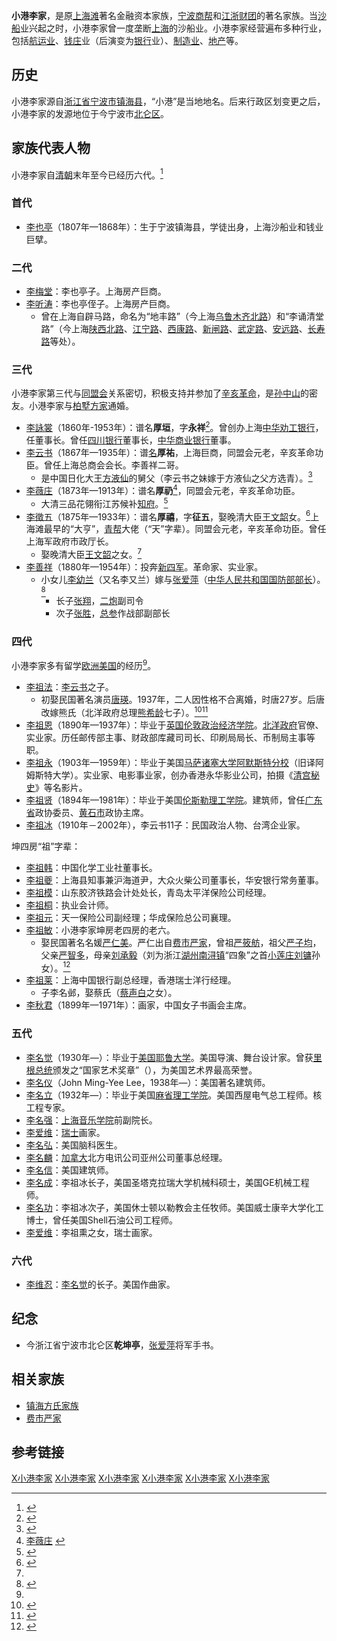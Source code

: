 '''小港李家'''，是原[[上海滩|上海滩]]著名金融资本家族，[[宁波商帮|宁波商帮]]和[[江浙财团|江浙财团]]的著名家族。当[[沙船|沙船]]业兴起之时，小港李家曾一度垄断[[上海|上海]]的沙船业。小港李家经营遍布多种行业，包括[[航运业|航运业]]、[[钱庄|钱庄]]业（后演变为[[银行|银行]]业）、[[制造业|制造业]]、[[地产|地产]]等。

==历史==

小港李家源自[[浙江省|浙江省]][[宁波市|宁波市]][[镇海县|镇海县]]，“小港”是当地地名。后来行政区划变更之后，小港李家的发源地位于今宁波市[[北仑区|北仑区]]。

==家族代表人物==
小港李家自[[清朝|清朝]]末年至今已经历六代。<ref name="小港李家镇海">{{cite web|url=http://blnews-old.cnnb.com.cn/gb/node2/node342/node760/node762/userobject7ai73268.html|title=百年家族集团:小港李氏|publisher=宁波市镇海区人民政府|date=2005-05-26|accessdate=2012年1月1日|language=zh-hans|deadurl=yes|archiveurl=https://web.archive.org/web/20140810221054/http://blnews-old.cnnb.com.cn/gb/node2/node342/node760/node762/userobject7ai73268.html|archivedate=2014年8月10日}}</ref>
===首代===
* [[李也亭|李也亭]]（1807年—1868年）：生于宁波镇海县，学徒出身，上海沙船业和钱业巨擘。

===二代===
* [[李梅堂|李梅堂]]：李也亭子。上海房产巨商。
* [[李听涛|李听涛]]：李也亭侄子。上海房产巨商。
** 曾在上海自辟马路，命名为“地丰路”（今上海[[乌鲁木齐北路|乌鲁木齐北路]]）和“李诵清堂路”（今上海[[陕西北路|陕西北路]]、[[江宁路_(上海)|江宁路]]、[[西康路|西康路]]、[[新闸路|新闸路]]、[[武定路|武定路]]、[[安远路|安远路]]、[[长寿路_(上海)|长寿路]]等处）。

===三代===
小港李家第三代与[[同盟会|同盟会]]关系密切，积极支持并参加了[[辛亥革命|辛亥革命]]，是[[孙中山|孙中山]]的密友。小港李家与[[镇海方氏家族|柏墅方家]]通婚。
* [[李詠裳|李詠裳]]（1860年-1953年）：谱名'''厚垣'''，字'''永祥'''<ref name="父亲李詠裳">{{cite web|title=我的回忆|url=http://xgls.vicp.net/xgls/%E5%B0%8F%E6%B8%AF%E6%9D%8E%E6%B0%8F%E7%A0%94%E7%A9%B6%E4%B8%93%E8%91%97/%E3%80%8A%E5%B0%8F%E6%B8%AF%E6%9D%8E%E6%B0%8F%E3%80%8B/5-1%E6%88%91%E7%9A%84%E5%9B%9E%E5%BF%86%E2%80%94%E6%9D%8E%E7%A5%96%E6%B3%B0.htm|author=李祖泰|accessdate=2014-01-27|deadurl=yes|archiveurl=https://web.archive.org/web/20140201215920/http://xgls.vicp.net/xgls/%E5%B0%8F%E6%B8%AF%E6%9D%8E%E6%B0%8F%E7%A0%94%E7%A9%B6%E4%B8%93%E8%91%97/%E3%80%8A%E5%B0%8F%E6%B8%AF%E6%9D%8E%E6%B0%8F%E3%80%8B/5-1%E6%88%91%E7%9A%84%E5%9B%9E%E5%BF%86%E2%80%94%E6%9D%8E%E7%A5%96%E6%B3%B0.htm|archivedate=2014-02-01}}</ref>。曾创办上海[[中华劝工银行|中华劝工银行]]，任董事长。曾任[[四川银行|四川银行]]董事长，[[中华商业银行|中华商业银行]]董事。
* [[李云书|李云书]]（1867年—1935年）：谱[[名|名]]'''厚祐'''，上海巨商，同盟会元老，辛亥革命功臣。曾任上海总商会会长。李善祥二哥。
** 是中国日化大王[[方液仙|方液仙]]的舅父（李云书之妹嫁于方液仙之父方选青）。<ref name="小港李家—李云书">{{cite web|url=http://blnews-old.cnnb.com.cn/gb/node2/node342/node760/node762/userobject7ai73268.html|title=李云书|publisher=[[北仑|北仑]]新闻网|date=2009年1月19日|accessdate=2012年1月1日|language=zh-hans|deadurl=yes|archiveurl=https://web.archive.org/web/20140810221054/http://blnews-old.cnnb.com.cn/gb/node2/node342/node760/node762/userobject7ai73268.html|archivedate=2014年8月10日}}</ref>
* [[李薇庄|李薇庄]]（1873年—1913年）：谱名'''厚礽'''<ref>[http://xgls.vicp.net/xgls/%E6%9D%8E%E8%96%87%E5%BA%84.html 李薇庄] {{webarchive|url=https://web.archive.org/web/20140427111739/http://xgls.vicp.net/xgls/%E6%9D%8E%E8%96%87%E5%BA%84.html |date=2014-04-27 }}</ref>，同盟会元老，辛亥革命功臣。
** 大清三品花翎衔江苏候补[[知府|知府]]。<ref name="小港李家—李薇庄">{{cite web |url=http://politics.gmw.cn/2011-07/28/content_2357187.htm |title=辛亥革命中的宁波小港李家兄弟 |author=李名慈 |publisher=来源：[[光明网_(中国)|光明网]] |date=2011-07-28 |accessdate=2012年1月1日 |language=zh-hans |archive-date=2016-03-05 |archive-url=https://web.archive.org/web/20160305011031/http://politics.gmw.cn/2011-07/28/content_2357187.htm |dead-url=no }}</ref>
* [[李徵五|李徵五]]（1875年—1933年）：谱名'''厚禧'''，字'''征五'''，娶晚清大臣[[王文韶|王文韶]]女。<ref name="我的祖父李徵五">{{cite web|url=http://xgls.vicp.net/xgls/%E6%88%91%E7%9A%84%E7%A5%96%E7%88%B6%E6%9D%8E%E5%BE%81%E4%BA%94%E5%8F%8A%E5%85%B6%E5%90%8E%E4%BA%BA.htm|title=我的祖父李徵五及其后人|publisher=小港李家研究|author=李名隼|accessdate=2012年1月30日|deadurl=yes|archiveurl=https://web.archive.org/web/20160305191125/http://xgls.vicp.net/xgls/%E6%88%91%E7%9A%84%E7%A5%96%E7%88%B6%E6%9D%8E%E5%BE%81%E4%BA%94%E5%8F%8A%E5%85%B6%E5%90%8E%E4%BA%BA.htm|archivedate=2016年3月5日}}</ref>上海滩最早的“大亨”，[[青帮|青帮]]大佬（“天”字辈）。同盟会元老，辛亥革命功臣。曾任上海军政府市政厅长。
** 娶晚清大臣[[王文韶|王文韶]]之女。<ref name="小港李家—李薇庄"/>
* [[李善祥|李善祥]]（1880年—1954年）：投奔[[新四军|新四军]]。革命家、实业家。
** 小女儿[[李又兰|李幼兰]]（又名李又兰）嫁与[[张爱萍|张爱萍]]（[[中华人民共和国国防部部长|中华人民共和国国防部部长]]）。<ref name="李善祥">{{cite web|url=http://xgls.vicp.net/xgls/%E5%B0%8F%E6%B8%AF%E6%9D%8E%E6%B0%8F%E7%A0%94%E7%A9%B6%E4%B8%93%E8%91%97/%E3%80%8A%E5%B0%8F%E6%B8%AF%E6%9D%8E%E5%AE%B6%E7%9A%84%E5%84%BF%E5%A5%B3%E4%BB%AC%E4%B8%8E%E6%96%B0%E5%9B%9B%E5%86%9B%E3%80%8B/%E7%88%B1%E5%9B%BD%E5%AE%9E%E4%B8%9A%E5%AE%B6%E6%9D%8E%E5%96%84%E7%A5%A5.htm|title=爱国实业家李善祥传奇|author=李名尧  李小威  林放放|publisher=小港李氏研究专著|date=2007年7月7日|accessdate=2012年1月1日|language=zh-hans|deadurl=yes|archiveurl=https://web.archive.org/web/20140104012902/http://xgls.vicp.net/xgls/%E5%B0%8F%E6%B8%AF%E6%9D%8E%E6%B0%8F%E7%A0%94%E7%A9%B6%E4%B8%93%E8%91%97/%E3%80%8A%E5%B0%8F%E6%B8%AF%E6%9D%8E%E5%AE%B6%E7%9A%84%E5%84%BF%E5%A5%B3%E4%BB%AC%E4%B8%8E%E6%96%B0%E5%9B%9B%E5%86%9B%E3%80%8B/%E7%88%B1%E5%9B%BD%E5%AE%9E%E4%B8%9A%E5%AE%B6%E6%9D%8E%E5%96%84%E7%A5%A5.htm|archivedate=2014年1月4日|df=}}</ref>
*** 长子[[张翔_(中将)|张翔]]，[[中国人民解放军第二炮兵部队|二炮]]副司令
*** 次子[[张胜|张胜]]，[[中国人民解放军总参谋部|总参]]作战部副部长

===四代===
小港李家多有留学[[欧洲|欧洲]][[美国|美国]]的经历<ref name="小港李家镇海"/>。
* [[李祖法|李祖法]]：[[李云书|李云书]]之子。
** 初娶民国著名演员[[唐瑛|唐瑛]]。1937年，二人因性格不合离婚，时唐27岁。后唐改嫁熊氏（北洋政府总理[[熊希龄|熊希龄]]七子）。<ref name="唐瑛">{{cite web |url=http://cul.cn.yahoo.com/newspic/cul/2813/2/ |title=民国十大奇女子：气质美如兰 才华馥比仙 '''2/10 唐瑛''' |publisher=[[雅虎|雅虎]] 文化 |date=2011-01-13 |accessdate=2012年1月15日 |language=zh-hans |deadurl=yes |archiveurl=https://web.archive.org/web/20110125222358/http://cul.cn.yahoo.com/newspic/cul/2813/2/ |archivedate=2011年1月25日 }}</ref><ref name="唐瑛 陆小曼">{{cite web |url=http://book.people.com.cn/GB/69399/107429/141955/141956/8603944.html |title=唐瑛与陆小曼：旧上海头牌交际花是怎样培养成的 |publisher=[[人民网|人民网]] 读书频道 |author=叶细细 |date=2008年12月30日 |accessdate=2012年1月15日 |language=zh-hans |archive-date=2012年1月22日 |archive-url=https://web.archive.org/web/20120122084526/http://book.people.com.cn/GB/69399/107429/141955/141956/8603944.html |dead-url=no }}</ref>
* [[李祖恩|李祖恩]]（1890年—1937年）：毕业于[[英国|英国]][[伦敦政治经济学院|伦敦政治经济学院]]。[[北洋政府|北洋政府]]官僚、实业家。历任邮传部主事、财政部库藏司司长、印刷局局长、币制局主事等职。
* [[李祖永|李祖永]]（1903年—1959年）：毕业于美国[[马萨诸塞大学阿默斯特分校|马萨诸塞大学阿默斯特分校]]（旧译阿姆斯特大学）。实业家、电影事业家，创办香港永华影业公司，拍摄《[[清宫秘史|清宫秘史]]》等名影片。
* [[李祖贤|李祖贤]]（1894年—1981年）：毕业于美国[[伦斯勒理工学院|伦斯勒理工学院]]。建筑师，曾任[[广东省|广东省]]政协委员、[[黄石市|黄石市]]政协主席。
* [[李祖冰|李祖冰]]（1910年－2002年），李云书11子：民国政治人物、台湾企业家。

坤四房“祖”字辈：
* [[李祖韩|李祖韩]]：中国化学工业社董事长。
* [[李祖夔|李祖夔]]：上海县知事兼沪海道尹，大众火柴公司董事长，华安银行常务董事。
* [[李祖模|李祖模]]：山东胶济铁路会计处处长，青岛太平洋保险公司经理。
* [[李祖桐|李祖桐]]：执业会计师。
* [[李祖元|李祖元]]：天一保险公司副经理；华成保险总公司襄理。
* [[李祖敏|李祖敏]]：小港李家坤房老四房的老六。
** 娶民国著名名媛[[严仁美|严仁美]]。严仁出自[[费市严家|费市严家]]，曾祖[[严筱舫|严筱舫]]，祖父[[严子均|严子均]]，父亲[[严智多|严智多]]，母亲[[刘承毅|刘承毅]]（刘为浙江[[湖州|湖州]][[南浔镇|南浔镇]]“四象”之首[[小莲庄|小莲庄]][[刘镛|刘镛]]孙女）。<ref name="李祖敏 严仁美">{{cite web |url=http://dailynews.sina.com/bg/chn/chnlocal/chinapress/20090602/0203316856.html |title=美麗招來的煩心事（二） |publisher=[[新浪网|新浪网]] [[北美|北美]] |author=宋路霞著，上海科學技術文獻出版社 |date=2009年6月2日 |accessdate=2012年1月15日 |language=zh-hans |archive-date=2019年9月14日 |archive-url=https://web.archive.org/web/20190914191012/http://dailynews.sina.com/bg/chn/chnlocal/chinapress/20090602/0203316856.html }}</ref>
* [[李祖莱|李祖莱]]：上海中国银行副总经理，香港瑞士洋行经理。
** 子李名邺，娶蔡氏（[[蔡声白|蔡声白]]之女）。
* [[李秋君|李秋君]]（1899年—1971年）：画家，中国女子书画会主席。

===五代===
* [[李名觉|李名觉]]（1930年—）：毕业于[[美国|美国]][[耶鲁大学|耶鲁大学]]。美国导演、舞台设计家。曾获[[里根|里根]][[美国总统|总统]]颁发之“国家艺术奖章”（{{le|National Medal of Arts}}），为美国艺术界最高荣誉。
* [[李名仪|李名仪]]（John Ming-Yee Lee，1938年—）：美国著名建筑师。
* [[李名立|李名立]]（1932年—）：毕业于美国[[麻省理工学院|麻省理工学院]]。美国西屋电气总工程师。核工程专家。
* [[李名强|李名强]]：[[上海音乐学院|上海音乐学院]]前副院长。
* [[李爱维|李爱维]]：[[瑞士|瑞士]]画家。
* [[李名弘|李名弘]]：美国脑科医生。
* [[李名麟|李名麟]]：[[加拿大|加拿大]]北方电讯公司亚州公司董事总经理。
* [[李名信|李名信]]：美国建筑师。
* [[李名成|李名成]]：李祖冰长子，美国圣塔克拉瑞大学机械科硕士，美国GE机械工程师。
* [[李名功|李名功]]：李祖冰次子，美国休士顿以勒教会主任牧师。美国威士康辛大学化工博士，曾任美国Shell石油公司工程师。
* [[李爱维|李爱维]]：李祖熏之女，瑞士画家。

===六代===
* [[李维忍|李维忍]]：[[李名觉|李名觉]]的长子。美国作曲家。

==纪念==
* 今浙江省宁波市北仑区'''乾坤亭'''，[[张爱萍|张爱萍]]将军手书。

==相关家族==
* [[镇海方氏家族|镇海方氏家族]]
* [[费市严家|费市严家]]

==参考链接==
{{reflist|2}}

[[Category:宁波商帮|X小港李家]]
[[Category:镇海县人|X小港李家]]
[[Category:小港李家|X小港李家]]
[[Category:三江李氏|X小港李家]]
[[Category:宁波裔上海人|X小港李家]]
[[Category:宁波裔美国人|X小港李家]]